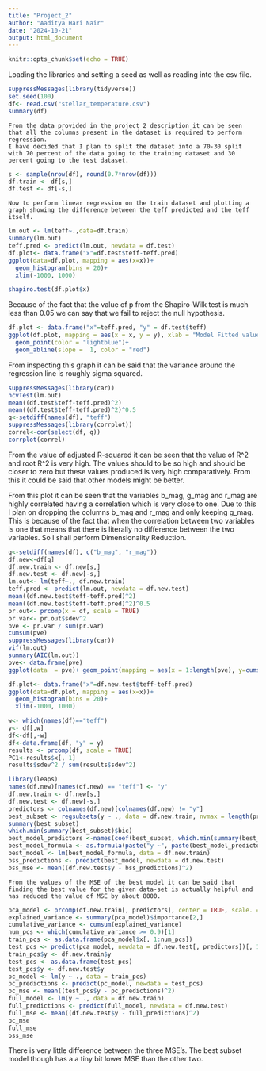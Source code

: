 ```yaml
---
title: "Project_2"
author: "Aaditya Hari Nair"
date: "2024-10-21"
output: html_document
---
```


```r
knitr::opts_chunk$set(echo = TRUE)
```

Loading the libraries and setting a seed as well as reading into the csv file. 

```r
suppressMessages(library(tidyverse))
set.seed(100)
df<- read.csv("stellar_temperature.csv")
summary(df)
```
```
From the data provided in the project 2 description it can be seen that all the columns present in the dataset is required to perform regression.
I have decided that I plan to split the dataset into a 70-30 split with 70 percent of the data going to the training dataset and 30 percent going to the test dataset.
```
```r
s <- sample(nrow(df), round(0.7*nrow(df)))
df.train <- df[s,]
df.test <- df[-s,]
```
```
Now to perform linear regression on the train dataset and plotting a graph showing the difference between the teff predicted and the teff itself.
```
```r
lm.out <- lm(teff~.,data=df.train)
summary(lm.out)
teff.pred <- predict(lm.out, newdata = df.test)
df.plot<- data.frame("x"=df.test$teff-teff.pred)
ggplot(data=df.plot, mapping = aes(x=x))+
  geom_histogram(bins = 20)+
  xlim(-1000, 1000)
```
```r
shapiro.test(df.plot$x)
```
Because of the fact that the value of p from the Shapiro-Wilk test is much less than 0.05 we can say that we fail to reject the null hypothesis.

```r
df.plot <- data.frame("x"=teff.pred, "y" = df.test$teff)
ggplot(df.plot, mapping = aes(x = x, y = y), xlab = "Model Fitted values", ylab = "Model Residuals")+
  geom_point(color = "lightblue")+
  geom_abline(slope =  1, color = "red")
```
From inspecting this graph it can be said that the variance around the regression line is roughly sigma squared.

```r
suppressMessages(library(car))
ncvTest(lm.out)
mean((df.test$teff-teff.pred)^2)
mean((df.test$teff-teff.pred)^2)^0.5
q<-setdiff(names(df), "teff")
suppressMessages(library(corrplot))
correl<-cor(select(df, q))
corrplot(correl)
```
From the value of adjusted R-squared it can be seen that the value of R^2 and root R^2 is very high. The values should to be so high and should be closer to zero but these values produced is very high comparatively. From this it could be said that other models might be better.

From this plot it can be seen that the variables b_mag, g_mag and r_mag are highly correlated having a correlation which is very close to one. Due to this I plan on dropping the columns b_mag and r_mag and only keeping g_mag. This is because of the fact that when the correlation between two variables is one that means that there is literally no difference between the two variables. So I shall perform Dimensionality Reduction.

```r
q<-setdiff(names(df), c("b_mag", "r_mag"))
df.new<-df[q]
df.new.train <- df.new[s,]
df.new.test <- df.new[-s,]
lm.out<- lm(teff~., df.new.train)
teff.pred <- predict(lm.out, newdata = df.new.test)
mean((df.new.test$teff-teff.pred)^2)
mean((df.new.test$teff-teff.pred)^2)^0.5
pr.out<- prcomp(x = df, scale = TRUE)
pr.var<- pr.out$sdev^2
pve <- pr.var / sum(pr.var)
cumsum(pve)
suppressMessages(library(car))
vif(lm.out)
summary(AIC(lm.out))
pve<- data.frame(pve)
ggplot(data  = pve)+ geom_point(mapping = aes(x = 1:length(pve), y=cumsum(pve)))
```



```r
df.plot<- data.frame("x"=df.new.test$teff-teff.pred)
ggplot(data=df.plot, mapping = aes(x=x))+
  geom_histogram(bins = 20)+
  xlim(-1000, 1000)
```
```r
w<- which(names(df)=="teff")
y<- df[,w]
df<-df[,-w]
df<-data.frame(df, "y" = y)
results <- prcomp(df, scale = TRUE)
PC1<-results$x[, 1]
results$sdev^2 / sum(results$sdev^2)
```
```r
library(leaps)
names(df.new)[names(df.new) == "teff"] <- "y"
df.new.train <- df.new[s,]
df.new.test <- df.new[-s,]
predictors <- colnames(df.new)[colnames(df.new) != "y"]
best_subset <- regsubsets(y ~ ., data = df.new.train, nvmax = length(predictors))
summary(best_subset)
which.min(summary(best_subset)$bic)
best_model_predictors <-names(coef(best_subset, which.min(summary(best_subset)$bic)))[-1]
best_model_formula <- as.formula(paste("y ~", paste(best_model_predictors, collapse = " + ")))
best_model <- lm(best_model_formula, data = df.new.train)
bss_predictions <- predict(best_model, newdata = df.new.test)
bss_mse <- mean((df.new.test$y - bss_predictions)^2)
```
```
From the values of the MSE of the best model it can be said that finding the best value for the given data-set is actually helpful and has reduced the value of MSE by about 8000.
```

```r
pca_model <- prcomp(df.new.train[, predictors], center = TRUE, scale. = TRUE)
explained_variance <- summary(pca_model)$importance[2,]
cumulative_variance <- cumsum(explained_variance)
num_pcs <- which(cumulative_variance >= 0.9)[1]
train_pcs <- as.data.frame(pca_model$x[, 1:num_pcs])
test_pcs <- predict(pca_model, newdata = df.new.test[, predictors])[, 1:num_pcs]
train_pcs$y <- df.new.train$y
test_pcs <- as.data.frame(test_pcs)
test_pcs$y <- df.new.test$y
pc_model <- lm(y ~ ., data = train_pcs)
pc_predictions <- predict(pc_model, newdata = test_pcs)
pc_mse <- mean((test_pcs$y - pc_predictions)^2)
full_model <- lm(y ~ ., data = df.new.train)
full_predictions <- predict(full_model, newdata = df.new.test)
full_mse <- mean((df.new.test$y - full_predictions)^2)
pc_mse
full_mse
bss_mse
```
There is very little difference between the three MSE's. The best subset model though has a a tiny bit lower MSE than the other two.

























